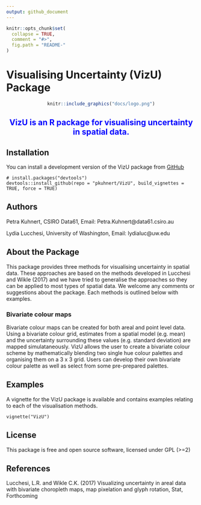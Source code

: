 ```yaml
---
output: github_document
---
```


<!-- README.md is generated from README.Rmd. Please edit that file -->

```r
knitr::opts_chunk$set(
  collapse = TRUE,
  comment = "#>",
  fig.path = "README-"
)
```



# Visualising Uncertainty (VizU) Package 
<center>
```r
knitr::include_graphics("docs/logo.png")
```
</center>

<center> <span style="color:blue"><h2>VizU is an R package for visualising uncertainty in spatial data. </h2></span></center>

## Installation

You can install a development version of the VizU package from [GitHub](https://github.com/pkuhnert/VizU)

```
# install.packages("devtools")
devtools::install_github(repo = "pkuhnert/VizU", build_vignettes = TRUE, force = TRUE)
```


## Authors


Petra Kuhnert, CSIRO Data61, Email: Petra.Kuhnert@data61.csiro.au 

Lydia Lucchesi, University of Washington,  Email: lydialuc@uw.edu



## About the Package

This package provides three methods for visualising uncertainty in spatial data. These approaches are based on the methods developed in Lucchesi and Wikle (2017) and
we have tried to generalise the approaches so they can be applied to most types of spatial data. We welcome any comments or suggestions about the package. Each methods is outlined below with examples.

### Bivariate colour maps 

Bivariate colour maps can be created for both areal and point level data. Using a bivariate colour grid, estimates from a spatial
model (e.g. mean) and the uncertainty surrounding these values (e.g. standard deviation) are mapped simulataneously. VizU allows the user to create a bivariate colour scheme by mathematically blending two single hue colour palettes and organising them on a 3 x 3 grid. Users can develop their own bivariate colour palette as well as select from some pre-prepared palettes.



## Examples

A vignette for the VizU package is available and contains examples relating to each of the visualisation methods.

```
vignette("VizU")
```



## License

This package is free and open source software, licensed under GPL (>=2)


## References

Lucchesi, L.R. and Wikle C.K. (2017) Visualizing uncertainty in areal data with bivariate choropleth maps, map pixelation and glyph rotation, Stat, Forthcoming


